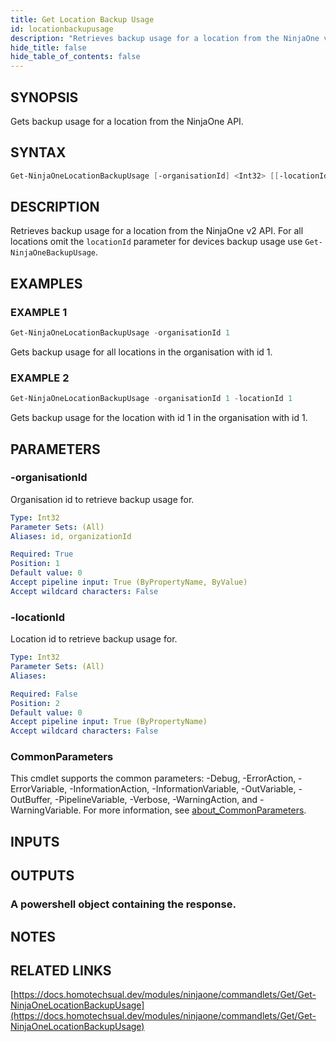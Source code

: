 ```yaml
---
title: Get Location Backup Usage
id: locationbackupusage
description: "Retrieves backup usage for a location from the NinjaOne v2 API. For all locations omit the `locationId` parameter for devices backup usage use `Get-NinjaOneBackupUsage`."
hide_title: false
hide_table_of_contents: false
---
```


## SYNOPSIS

Gets backup usage for a location from the NinjaOne API.

## SYNTAX

```powershell
Get-NinjaOneLocationBackupUsage [-organisationId] <Int32> [[-locationId] <Int32>] [<CommonParameters>]
```

## DESCRIPTION

Retrieves backup usage for a location from the NinjaOne v2 API.
For all locations omit the `locationId` parameter for devices backup usage use `Get-NinjaOneBackupUsage`.

## EXAMPLES

### EXAMPLE 1

```powershell
Get-NinjaOneLocationBackupUsage -organisationId 1
```

Gets backup usage for all locations in the organisation with id 1.

### EXAMPLE 2

```powershell
Get-NinjaOneLocationBackupUsage -organisationId 1 -locationId 1
```

Gets backup usage for the location with id 1 in the organisation with id 1.

## PARAMETERS

### -organisationId

Organisation id to retrieve backup usage for.

```yaml
Type: Int32
Parameter Sets: (All)
Aliases: id, organizationId

Required: True
Position: 1
Default value: 0
Accept pipeline input: True (ByPropertyName, ByValue)
Accept wildcard characters: False
```

### -locationId

Location id to retrieve backup usage for.

```yaml
Type: Int32
Parameter Sets: (All)
Aliases:

Required: False
Position: 2
Default value: 0
Accept pipeline input: True (ByPropertyName)
Accept wildcard characters: False
```

### CommonParameters

This cmdlet supports the common parameters: -Debug, -ErrorAction, -ErrorVariable, -InformationAction, -InformationVariable, -OutVariable, -OutBuffer, -PipelineVariable, -Verbose, -WarningAction, and -WarningVariable. For more information, see [about_CommonParameters](http://go.microsoft.com/fwlink/?LinkID=113216).

## INPUTS

## OUTPUTS

### A powershell object containing the response.

## NOTES

## RELATED LINKS

[https://docs.homotechsual.dev/modules/ninjaone/commandlets/Get/Get-NinjaOneLocationBackupUsage](https://docs.homotechsual.dev/modules/ninjaone/commandlets/Get/Get-NinjaOneLocationBackupUsage)
